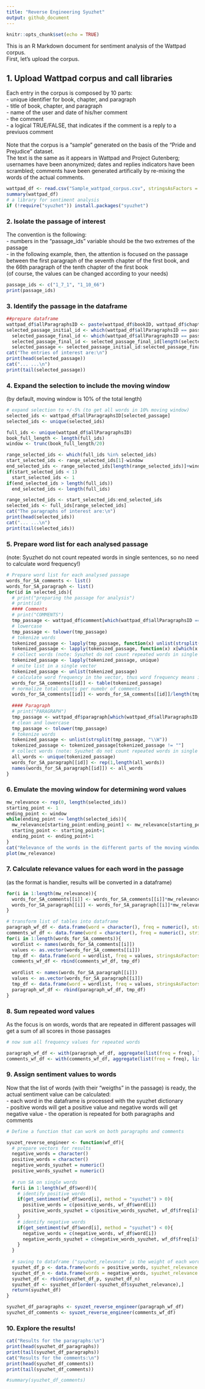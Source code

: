 ```yaml
---
title: "Reverse Engineering Syuzhet"
output: github_document
---
```


```r
knitr::opts_chunk$set(echo = TRUE)
```

This is an R Markdown document for sentiment analysis of the Wattpad corpus.<br/>
First, let's upload the corpus.

## 1. Upload Wattpad corpus and call libraries 

Each entry in the corpus is composed by 10 parts:<br/>
- unique identifier for book, chapter, and paragraph<br/>
- title of book, chapter, and paragraph<br/>
- name of the user and date of his/her comment<br/>
- the comment<br/>
- a logical TRUE/FALSE, that indicates if the comment is a reply to a previuos comment<br/>
<br/>
Note that the corpus is a "sample" generated on the basis of the "Pride and Prejudice" dataset.<br/>
The text is the same as it appears in Wattpad and Project Gutenberg; usernames have been anonymized; dates and replies indicators have been scrambled; comments have been generated artifically by re-mixing the words of the actual comments. 

```r
wattpad_df <- read.csv("Sample_wattpad_corpus.csv", stringsAsFactors = F)
summary(wattpad_df)
# a library for sentiment analysis
if (!require("syuzhet")) install.packages("syuzhet")
```

### 2. Isolate the passage of interest

The convention is the following:<br/>
- numbers in the "passage_ids" variable should be the two extremes of the passage<br/>
- in the following example, then, the attention is focused on the passage between the first paragraph of the seventh chapter of the first book, and the 66th paragraph of the tenth chapter of the first book <br/>
(of course, the values can be changed according to your needs)

```r
passage_ids <- c("1_7_1", "1_10_66")
print(passage_ids)
```

### 3. Identify the passage in the dataframe

```r
##prepare dataframe
wattpad_df$allParagraphsID <- paste(wattpad_df$bookID, wattpad_df$chapterID, wattpad_df$paragraphID, sep = "_")
selected_passage_initial_id <- which(wattpad_df$allParagraphsID == passage_ids[1])[1]
  selected_passage_final_id <- which(wattpad_df$allParagraphsID == passage_ids[2])
  selected_passage_final_id <- selected_passage_final_id[length(selected_passage_final_id)]
  selected_passage <- selected_passage_initial_id:selected_passage_final_id
cat("The entries of interest are:\n")
print(head(selected_passage))
cat("... ...\n")
print(tail(selected_passage))
```

### 4. Expand the selection to include the moving window

(by default, moving window is 10% of the total length)

```r
# expand selection to +/-5% (to get all words in 10% moving window)
selected_ids <- wattpad_df$allParagraphsID[selected_passage]  
selected_ids <- unique(selected_ids)

full_ids <- unique(wattpad_df$allParagraphsID)
book_full_length <- length(full_ids)
window <- trunc(book_full_length/20)

range_selected_ids <- which(full_ids %in% selected_ids)
start_selected_ids <- range_selected_ids[1]-window
end_selected_ids <- range_selected_ids[length(range_selected_ids)]+window
if(start_selected_ids < 1)
  start_selected_ids <- 1
if(end_selected_ids > length(full_ids))
  end_selected_ids <- length(full_ids)

range_selected_ids <- start_selected_ids:end_selected_ids
selected_ids <- full_ids[range_selected_ids]
cat("The paragraphs of interest are:\n")
print(head(selected_ids))
cat("... ...\n")
print(tail(selected_ids))
```

### 5. Prepare word list for each analysed passage

(note: Syuzhet do not count repeated words in single sentences, so no need to calculate word frequency!)

```r
# Prepare word list for each analysed passage
words_for_SA_comments <- list()
words_for_SA_paragraph <- list()
for(id in selected_ids){
  # print("preparing the passage for analysis")
  # print(id)
  #### Comments
  # print("COMMENTS")
  tmp_passage <- wattpad_df$comment[which(wattpad_df$allParagraphsID == id)]
  # lowercase 
  tmp_passage <- tolower(tmp_passage)
  # tokenize words
  tokenized_passage <- lapply(tmp_passage, function(x) unlist(strsplit(x, "\\W")))
  tokenized_passage <- lapply(tokenized_passage, function(x) x[which(x!="")])
  # collect words (note: Syuzhet do not count repeated words in single comments, so reduce list to unique occurences)
  tokenized_passage <- lapply(tokenized_passage, unique)
  # unite list in a single vector
  tokenized_passage <- unlist(tokenized_passage)
  # calculate word frequency in the vector, thus word frequency means in how many comments each word appears
  words_for_SA_comments[[id]] <- table(tokenized_passage)
  # normalize total counts per numebr of comments
  words_for_SA_comments[[id]] <- words_for_SA_comments[[id]]/length(tmp_passage)
  
  #### Paragraph
  # print("PARAGRAPH")
  tmp_passage <- wattpad_df$paragraph[which(wattpad_df$allParagraphsID == id)][1]
  # clean and lowercase 
  tmp_passage <- tolower(tmp_passage)
  # tokenize words
  tokenized_passage <- unlist(strsplit(tmp_passage, "\\W"))
  tokenized_passage <- tokenized_passage[tokenized_passage != ""]
  # collect words (note: Syuzhet do not count repeated words in single sentences, so no need to calculate word frequency)
  all_words <- unique(tokenized_passage)
  words_for_SA_paragraph[[id]] <- rep(1,length(all_words))
  names(words_for_SA_paragraph[[id]]) <- all_words
}

```

### 6. Emulate the moving window for determining word values

```r
mw_relevance <- rep(0, length(selected_ids))
starting_point <- 1
ending_point <- window
while(ending_point <= length(selected_ids)){
  mw_relevance[starting_point:ending_point] <- mw_relevance[starting_point:ending_point]+1
  starting_point <- starting_point+1
  ending_point <- ending_point+1
}
cat("Relevance of the words in the different parts of the moving window is the following:\n")
plot(mw_relevance)

```

### 7. Calculate relevance values for each word in the passage 

(as the format is handier, results will be converted in a dataframe)

```r
for(i in 1:length(mw_relevance)){
  words_for_SA_comments[[i]] <- words_for_SA_comments[[i]]*mw_relevance[i]
  words_for_SA_paragraph[[i]] <- words_for_SA_paragraph[[i]]*mw_relevance[i]
}

# transform list of tables into dataframe
paragraph_wf_df <- data.frame(word = character(), freq = numeric(), stringsAsFactors = F)
comments_wf_df <- data.frame(word = character(), freq = numeric(), stringsAsFactors = F)
for(i in 1:length(words_for_SA_comments)){
  wordlist <- names(words_for_SA_comments[[i]])
  values <- as.vector(words_for_SA_comments[[i]])
  tmp_df <- data.frame(word = wordlist, freq = values, stringsAsFactors = F)
  comments_wf_df <- rbind(comments_wf_df, tmp_df)
  
  wordlist <- names(words_for_SA_paragraph[[i]])
  values <- as.vector(words_for_SA_paragraph[[i]])
  tmp_df <- data.frame(word = wordlist, freq = values, stringsAsFactors = F)
  paragraph_wf_df <- rbind(paragraph_wf_df, tmp_df)
}

```

### 8. Sum repeated word values

As the focus is on words, words that are repeated in different passages will get a sum of all scores in those passages

```r
# now sum all frequency values for repeated words

paragraph_wf_df <- with(paragraph_wf_df, aggregate(list(freq = freq), list(word = word), sum))
comments_wf_df <- with(comments_wf_df, aggregate(list(freq = freq), list(word = word), sum))
```

### 9. Assign sentiment values to words

Now that the list of words (with their "weigths" in the passage) is ready, the actual sentiment value can be calculated:<br/>
- each word in the dataframe is processed with the syuzhet dictionary<br/>
- positive words will get a positive value and negative words will get negative value
- the operation is repeated for both paragraphs and comments

```r
# Define a function that can work on both paragraphs and comments 

syuzet_reverse_engineer <- function(wf_df){
  # prepare vectors for results
  negative_words = character()
  positive_words = character()
  negative_words_syuzhet = numeric()
  positive_words_syuzhet = numeric()
  
  # run SA on single words
  for(i in 1:length(wf_df$word)){
    # identify positive words
    if(get_sentiment(wf_df$word[i], method = "syuzhet") > 0){
      positive_words = c(positive_words, wf_df$word[i])
      positive_words_syuzhet = c(positive_words_syuzhet, wf_df$freq[i]*get_sentiment(wf_df$word[i], method = "syuzhet"))
    }
    # identify negative words
    if(get_sentiment(wf_df$word[i], method = "syuzhet") < 0){
      negative_words = c(negative_words, wf_df$word[i])
      negative_words_syuzhet = c(negative_words_syuzhet, wf_df$freq[i]*get_sentiment(wf_df$word[i], method = "syuzhet"))
    }
  }
  
  # saving to dataframe ("syuzhet_relevance" is the weight of each word in determining the sentiment of the passage)
  syuzhet_df_p <- data.frame(words = positive_words, syuzhet_relevance = positive_words_syuzhet/sum(positive_words_syuzhet), stringsAsFactors = F)
  syuzhet_df_n <- data.frame(words = negative_words, syuzhet_relevance = -negative_words_syuzhet/sum(negative_words_syuzhet), stringsAsFactors = F)
  syuzhet_df <- rbind(syuzhet_df_p, syuzhet_df_n)
  syuzhet_df <- syuzhet_df[order(-syuzhet_df$syuzhet_relevance),]
  return(syuzhet_df)
}

syuzhet_df_paragraphs <- syuzet_reverse_engineer(paragraph_wf_df)
syuzhet_df_comments <- syuzet_reverse_engineer(comments_wf_df)

```

### 10. Explore the results!

```r
cat("Results for the paragraphs:\n")
print(head(syuzhet_df_paragraphs))
print(tail(syuzhet_df_paragraphs))
cat("Results for the comments:\n")
print(head(syuzhet_df_comments))
print(tail(syuzhet_df_comments))

#summary(syuzhet_df_comments)
```
